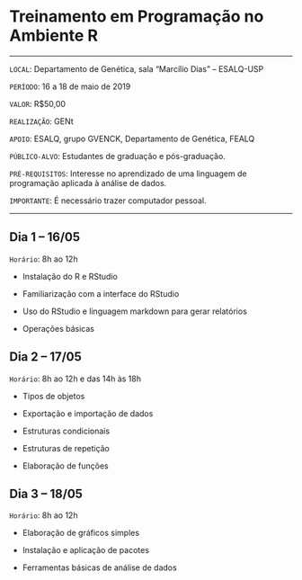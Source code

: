 # Treinamento em Programação no Ambiente R

---

`LOCAL`: Departamento de Genética, sala “Marcílio Dias” – ESALQ-USP

`PERÍODO`: 16 a 18 de maio de 2019

`VALOR`: R$50,00

`REALIZAÇÃO`: GENt

`APOIO`: ESALQ, grupo GVENCK, Departamento de Genética, FEALQ

`PÚBLICO-ALVO`: Estudantes de graduação e pós-graduação.

`PRÉ-REQUISITOS`: Interesse no aprendizado de uma linguagem de programação aplicada à análise de dados.

`IMPORTANTE`: É necessário trazer computador pessoal.

---

## Dia 1 – 16/05
`Horário`:  8h ao 12h

* Instalação do R e RStudio

* Familiarização com a interface do RStudio

* Uso do RStudio e linguagem markdown para gerar relatórios

* Operações básicas

## Dia 2 – 17/05
`Horário`: 8h ao 12h e das 14h às 18h

* Tipos de objetos

* Exportação e importação de dados

* Estruturas condicionais

* Estruturas de repetição

* Elaboração de funções
	
## Dia 3 – 18/05
`Horário`: 8h ao 12h

* Elaboração de gráficos simples

* Instalação e aplicação de pacotes

* Ferramentas básicas de análise de dados
